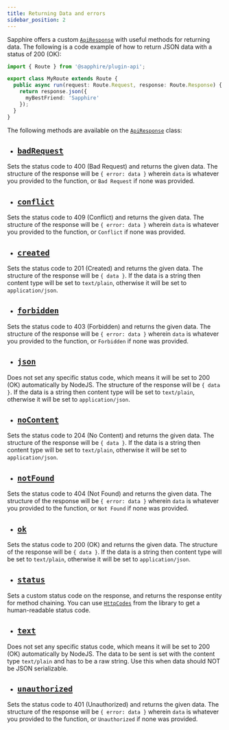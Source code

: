 ```yaml
---
title: Returning Data and errors
sidebar_position: 2
---
```


Sapphire offers a custom [`ApiResponse`] with useful methods for returning data. The following is a code example of how
to return JSON data with a status of 200 (OK):

```typescript ts2esm2cjs|{5-7}
import { Route } from '@sapphire/plugin-api';

export class MyRoute extends Route {
  public async run(request: Route.Request, response: Route.Response) {
    return response.json({
      myBestFriend: 'Sapphire'
    });
  }
}
```

The following methods are available on the [`ApiResponse`] class:

- ## [`badRequest`]

Sets the status code to 400 (Bad Request) and returns the given data. The structure of the response will be
`{ error: data }` wherein `data` is whatever you provided to the function, or `Bad Request` if none was provided.

- ## [`conflict`]

Sets the status code to 409 (Conflict) and returns the given data. The structure of the response will be
`{ error: data }` wherein `data` is whatever you provided to the function, or `Conflict` if none was provided.

- ## [`created`]

Sets the status code to 201 (Created) and returns the given data. The structure of the response will be `{ data }`. If
the data is a string then content type will be set to `text/plain`, otherwise it will be set to `application/json`.

- ## [`forbidden`]

Sets the status code to 403 (Forbidden) and returns the given data. The structure of the response will be
`{ error: data }` wherein `data` is whatever you provided to the function, or `Forbidden` if none was provided.

- ## [`json`]

Does not set any specific status code, which means it will be set to 200 (OK) automatically by NodeJS. The structure of
the response will be `{ data }`. If the data is a string then content type will be set to `text/plain`, otherwise it
will be set to `application/json`.

- ## [`noContent`]

Sets the status code to 204 (No Content) and returns the given data. The structure of the response will be `{ data }`.
If the data is a string then content type will be set to `text/plain`, otherwise it will be set to `application/json`.

- ## [`notFound`]

Sets the status code to 404 (Not Found) and returns the given data. The structure of the response will be
`{ error: data }` wherein `data` is whatever you provided to the function, or `Not Found` if none was provided.

- ## [`ok`]

Sets the status code to 200 (OK) and returns the given data. The structure of the response will be `{ data }`. If the
data is a string then content type will be set to `text/plain`, otherwise it will be set to `application/json`.

- ## [`status`]

Sets a custom status code on the response, and returns the response entity for method chaining. You can use
[`HttpCodes`] from the library to get a human-readable status code.

- ## [`text`]

Does not set any specific status code, which means it will be set to 200 (OK) automatically by NodeJS. The data to be
sent is set with the content type `text/plain` and has to be a raw string. Use this when data should NOT be JSON
serializable.

- ## [`unauthorized`]

Sets the status code to 401 (Unauthorized) and returns the given data. The structure of the response will be
`{ error: data }` wherein `data` is whatever you provided to the function, or `Unauthorized` if none was provided.

[`ApiResponse`]: ../../../Documentation/api-plugins/@sapphire/plugin-api/classes/ApiResponse
[`badRequest`]: ../../../Documentation/api-plugins/@sapphire/plugin-api/classes/ApiResponse#badrequest
[`conflict`]: ../../../Documentation/api-plugins/@sapphire/plugin-api/classes/ApiResponse#conflict
[`created`]: ../../../Documentation/api-plugins/@sapphire/plugin-api/classes/ApiResponse#created
[`forbidden`]: ../../../Documentation/api-plugins/@sapphire/plugin-api/classes/ApiResponse#forbidden
[`HttpCodes`]: ../../../Documentation/api-plugins/@sapphire/plugin-api/enumerations/HttpCodes
[`json`]: ../../../Documentation/api-plugins/@sapphire/plugin-api/classes/ApiResponse#json
[`noContent`]: ../../../Documentation/api-plugins/@sapphire/plugin-api/classes/ApiResponse#nocontent
[`notFound`]: ../../../Documentation/api-plugins/@sapphire/plugin-api/classes/ApiResponse#notfound
[`ok`]: ../../../Documentation/api-plugins/@sapphire/plugin-api/classes/ApiResponse#ok
[`respond`]: ../../../Documentation/api-plugins/@sapphire/plugin-api/classes/ApiResponse#respond
[`status`]: ../../../Documentation/api-plugins/@sapphire/plugin-api/classes/ApiResponse#status
[`text`]: ../../../Documentation/api-plugins/@sapphire/plugin-api/classes/ApiResponse#text
[`unauthorized`]: ../../../Documentation/api-plugins/@sapphire/plugin-api/classes/ApiResponse#unauthorized
